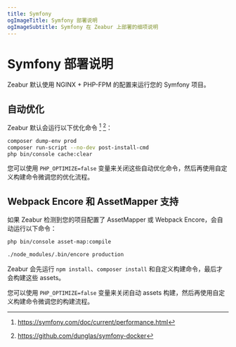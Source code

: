 ```yaml
---
title: Symfony
ogImageTitle: Symfony 部署说明
ogImageSubtitle: Symfony 在 Zeabur 上部署的细项说明
---
```


# Symfony 部署说明

Zeabur 默认使用 NGINX + PHP-FPM 的配置来运行您的 Symfony 项目。

## 自动优化

Zeabur 默认会运行以下优化命令 [^1] [^2]：

```bash
composer dump-env prod
composer run-script --no-dev post-install-cmd
php bin/console cache:clear
```

您可以使用 `PHP_OPTIMIZE=false` 变量来关闭这些自动优化命令，然后再使用自定义构建命令微调您的优化流程。

[^1]: https://symfony.com/doc/current/performance.html
[^2]: https://github.com/dunglas/symfony-docker

## Webpack Encore 和 AssetMapper 支持

如果 Zeabur 检测到您的项目配置了 AssetMapper 或 Webpack Encore，会自动运行以下命令：

```bash
php bin/console asset-map:compile
```

```bash
./node_modules/.bin/encore production
```

Zeabur 会先运行 `npm install`、`composer install` 和自定义构建命令，最后才会构建这些 assets。

您可以使用 `PHP_OPTIMIZE=false` 变量来关闭自动 assets 构建，然后再使用自定义构建命令微调您的构建流程。
